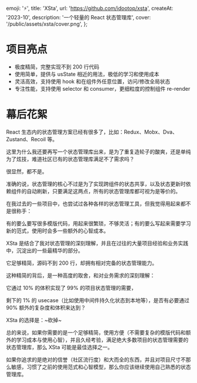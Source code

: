   emoji: '⚡️',
  title: 'XSta',
  url: 'https://github.com/idootop/xsta',
  createAt: '2023-10',
  description: '一个轻量的 React 状态管理库',
  cover: '/public/assets/xsta/cover.png',
};

# 项目亮点

- 极度精简，完整实现不到 200 行代码
- 使用简单，提供与 usState 相近的用法，极低的学习和使用成本
- 灵活高效，支持使用 hook 和在组件外任意位置，访问/修改全局状态
- 专注性能，支持使用 selector 和 consumer，更细粒度的控制组件 re-render

# 幕后花絮

React 生态内的状态管理方案已经有很多了，比如：Redux、Mobx、Dva、Zustand、Recoil 等。

这里为什么我还要再写一个状态管理库出来，是为了重复造轮子的酸爽，还是单纯为了炫技，难道社区已有的状态管理库满足不了需求吗？

很显然，都不是。

准确的说，状态管理的核心不过是为了实现跨组件的状态共享，以及状态更新时依赖组件的自动刷新，只要满足这两点，所有的状态管理库都可视为是等价的。

在我过去的一些项目中，也尝试过各种各样的状态管理工具，但我觉得用起来都不是很称手：

有的要么要写很多模版代码，用起来很繁琐，不够灵活；有的要么写起来需要学习新的范式，使用时会多一些额外的心智成本。

XSta 是结合了我对状态管理的深刻理解，并且在过往的大量项目经验和业务实践中，沉淀出的一些最精华的部分。

它足够精简，源码不到 200 行，却拥有相对完备的状态管理能力。

这种精简的背后，是一种高度的取舍，和对业务需求的深刻理解：

它通过 10% 的体积实现了 99% 的项目状态管理的需要，

剩下的 1% 的 usecase（比如使用中间件持久化状态到本地等），是否有必要通过 90% 额外的复杂度和体积来达到？

XSta 的选择是：~砍掉~

总的来说，如果你需要的是一个足够精简，使用方便（不需要复杂的模版代码和额外的学习成本与使用心智），并且久经考验，满足绝大多数项目的状态管理需要的状态管理库，那么 XSta 可能是最佳选择之一。

如果你追求的是绝对的信誉（社区流行度）和大而全的东西，并且对项目尺寸不那么敏感，习惯了之前的使用范式和心智模型，那么你应该继续使用自己熟悉的状态管理库。
